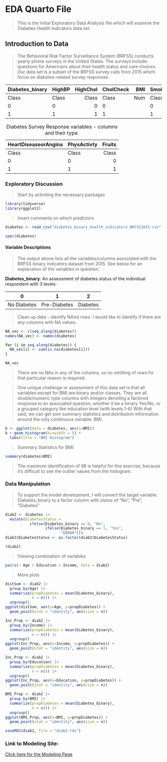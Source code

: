 # EDA Quarto File

> This is the initial Exploratory Data Analysis file which will examine the Diabetes Health Indicators data set.

## Introduction to Data
> The Behavioral Risk Factor Surveillance System (BRFSS) conducts yearly phone surveys in the United States. The surveys include questions for Americans about their health status and care choices. Our data set is a subset of the BRFSS survey calls from 2015 which focus on diabetes-related survey responses.

| Diabetes_binary | HighBP | HighChol | CholCheck | BMI | Smoker | Stroke |
|-----------------|:-------|---------:|:----------|----:|:-------|-------:|
|      Class      | Class  |   Class  |   Class   | Num | Class  |  Class |
|        0        |   0    |     0    |     0     |     |   0    |    0   |
|        1        |   1    |     1    |     1     |     |   1    |    1   |

| HeartDiseaseorAngina | PhysActivty | Fruits |
|----------------------|:------------|-------:|
|         Class        |    Class    | Class  |
|           0          |      0      |   0    |
|           1          |      1      |   1    |

: Diabetes Survey Response variables - columns and their type.

### Exploratory Discussion

> Start by activiting the necessary packages

```r
library(tidyverse)
library(ggplot2)
```


> Insert comments on which predictors 

```r
diabetes <- read_csv("diabetes_binary_health_indicators_BRFSS2015.csv")

spec(diabetes)
```

#### Variable Descriptions

> The output above lists all the variables/columns associated with the BRFSS binary indicators dataset from 2015. See below for an explanation of the variables in question:

**Diabetes_binary**: An assessment of diabetes status of the individual respondent with 3 levels:

|         0       |      1       |     2    |
|:---------------:|:------------:|:--------:|
|   No Diabetes   | Pre-Diabetes | Diabetes |

> Clean up data - identify NA'ed rows. I would like to identify if there are any columns with NA values.

```r
NA_vec <- c(seq_along(diabetes))
names(NA_vec) <- names(diabetes)

for (i in seq_along(diabetes)) {
  NA_vec[i] <- sum(is.na(diabetes[i]))
}

NA_vec
```
> There are no NAs in any of the columns, so no omitting of rows for that particular reason is required.

> One unique challenge or assessment of this data set is that all variables except for BMI are binary and/or classes. They are all double/numeric type columns with integers denoting a factored response to an associated question, whether it be a binary Yes/No, or a grouped category like education level (with levels 1-6)
> With that said, we can get som summary statistics and distribution information around the only continuous variable: BMI.

```r
b <- ggplot(data = diabetes, aes(x=BMI))
b + geom_histogram(binwidth = 5) +
  labs(title = "BMI Histogram")
```

> Summary Statistics for BMI:

```r
summary(diabetes$BMI)
```

> The maximum identification of 98 is helpful for this exercise, because it's difficult to see the outlier values from the histogram.

### Data Manipulation

> To support the model development, I will convert the target variable: Diabetes_binary to a factor column with status of "No", "Pre", "Diabetes"

```r
diab2 <- diabetes |>
  mutate(DiabetesStatus = 
           ifelse(Diabetes_binary == 0, "No",
                  ifelse(Diabetes_binary == 1, "Yes",
                         "ERROR")))
diab2$DiabetesStatus <- as.factor(diab2$DiabetesStatus)

(diab2)
```


> Viewing combination of variables

```r
pairs(~ Age + Education + Income, data = diab2)
```

> More plots

```r
distSum <- diab2 |>
  group_by(Age) |>
  summarize(propDiabetes = mean(Diabetes_binary),
            n = n()) |>
  ungroup()
ggplot(distSum, aes(x=Age, y=propDiabetes)) +
  geom_point(stat = "identity", aes(size = n))
```

```r
Inc_Prop <- diab2 |>
  group_by(Income) |>
  summarize(propDiabetes = mean(Diabetes_binary),
            n = n()) |>
  ungroup()
ggplot(Inc_Prop, aes(x=Income, y=propDiabetes)) +
  geom_point(stat = "identity", aes(size = n))
```

```r
Inc_Prop <- diab2 |>
  group_by(Education) |>
  summarize(propDiabetes = mean(Diabetes_binary),
            n = n()) |>
  ungroup()
ggplot(Inc_Prop, aes(x=Education, y=propDiabetes)) +
  geom_point(stat = "identity", aes(size = n))
```

```r
BMI_Prop <- diab2 |>
  group_by(BMI) |>
  summarize(propDiabetes = mean(Diabetes_binary),
            n = n()) |>
  ungroup()
ggplot(BMI_Prop, aes(x=BMI, y=propDiabetes)) +
  geom_point(stat = "identity", aes(size = n))
```


```r
saveRDS(diab2, file = "diab2.rds")
```


### Link to Modeling Site:

[Click here for the Modeling Page](Modeling.html)